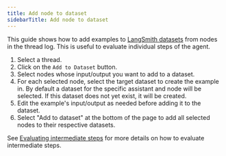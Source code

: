 ```yaml
---
title: Add node to dataset
sidebarTitle: Add node to dataset
---
```

This guide shows how to add examples to [LangSmith datasets](/langsmith/home) from nodes in the thread log. This is useful to evaluate individual steps of the agent.

1. Select a thread.
2. Click on the `Add to Dataset` button.
3. Select nodes whose input/output you want to add to a dataset.
4. For each selected node, select the target dataset to create the example in. By default a dataset for the specific assistant and node will be selected. If this dataset does not yet exist, it will be created.
5. Edit the example's input/output as needed before adding it to the dataset.
6. Select "Add to dataset" at the bottom of the page to add all selected nodes to their respective datasets.

See [Evaluating intermediate steps](/langsmith/evaluate-graph#evaluating-intermediate-steps) for more details on how to evaluate intermediate steps.
